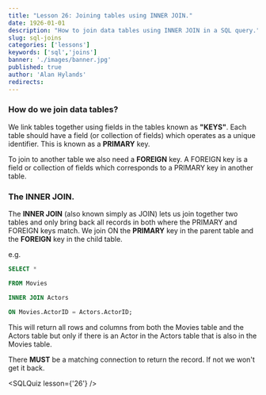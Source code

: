 ```yaml
---
title: "Lesson 26: Joining tables using INNER JOIN."
date: 1926-01-01
description: "How to join data tables using INNER JOIN in a SQL query."
slug: sql-joins
categories: ['lessons']
keywords: ['sql','joins']
banner: './images/banner.jpg'
published: true
author: 'Alan Hylands'
redirects:
---
```


### How do we join data tables?

We link tables together using fields in the tables known as **"KEYS"**. Each table should have a field (or collection of fields) which operates as a unique identifier. This is known as a **PRIMARY** key.

To join to another table we also need a **FOREIGN** key. A FOREIGN key is a field or collection of fields which corresponds to a PRIMARY key in another table.

### The INNER JOIN.

The **INNER JOIN** (also known simply as JOIN) lets us join together two tables and only bring back all records in both where the PRIMARY and FOREIGN keys match. We join ON the **PRIMARY** key in the parent table and the **FOREIGN** key in the child table.

e.g.

```sql
SELECT *

FROM Movies 

INNER JOIN Actors 

ON Movies.ActorID = Actors.ActorID;
```

This will return all rows and columns from both the Movies table and the Actors table but only if there is an Actor in the Actors table that is also in the Movies table.

There **MUST** be a matching connection to return the record. If not we won't get it back.

<SQLQuiz lesson={'26'} /> 